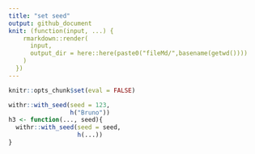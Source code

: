 ```yaml
---
title: "set seed"
output: github_document
knit: (function(input, ...) {
    rmarkdown::render(
      input,
      output_dir = here::here(paste0("fileMd/",basename(getwd())))
    )
  })
---
```


```r
knitr::opts_chunk$set(eval = FALSE)
```

```r
withr::with_seed(seed = 123,
                 h("Bruno"))
h3 <- function(..., seed){
  withr::with_seed(seed = seed,
                   h(...))
}
```


